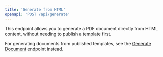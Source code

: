 ```yaml
---
title: 'Generate from HTML'
openapi: 'POST /api/generate'
---
```


This endpoint allows you to generate a PDF document directly from HTML content, without needing to publish a template first.

For generating documents from published templates, see the [Generate Document](/api-reference/generate-document) endpoint instead.
